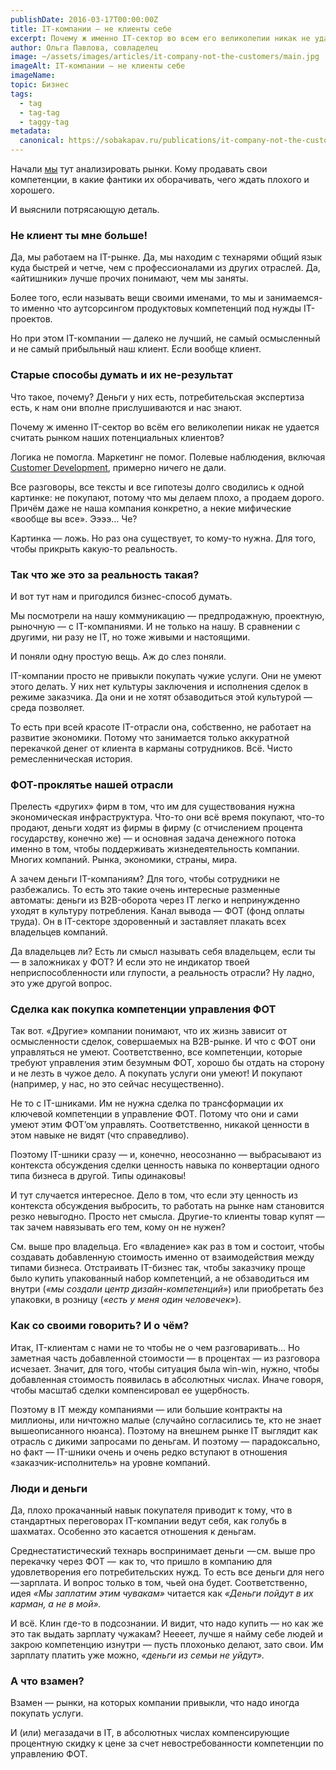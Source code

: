 ```yaml
---
publishDate: 2016-03-17T00:00:00Z
title: IT-компании — не клиенты себе
excerpt: Почему ж именно IT-сектор во всем его великолепии никак не удается считать рынком наших потенциальных клиентов?
author: Ольга Павлова, совладелец
image: ~/assets/images/articles/it-company-not-the-customers/main.jpg
imageAlt: IT-компании — не клиенты себе
imageName:    
topic: Бизнес
tags:
  - tag
  - tag-tag
  - taggy-tag
metadata:
  canonical: https://sobakapav.ru/publications/it-company-not-the-customers
---
```



Начали [мы](https://sobakapav.ru/) тут анализировать рынки. Кому продавать свои компетенции, в какие фантики их оборачивать, чего ждать плохого и хорошего.

И выяснили потрясающую деталь.

### Не клиент ты мне больше!

Да, мы работаем на IT-рынке. Да, мы находим с технарями общий язык куда быстрей и четче, чем с профессионалами из других отраслей. Да, «айтишники» лучше прочих понимают, чем мы заняты.

Более того, если называть вещи своими именами, то мы и занимаемся-то именно что аутсорсингом продуктовых компетенций под нужды IT-проектов.

Но при этом IT-компании — далеко не лучший, не самый осмысленный и не самый прибыльный наш клиент. Если вообще клиент.

### Старые способы думать и их не-результат

Что такое, почему? Деньги у них есть, потребительская экспертиза есть, к нам они вполне прислушиваются и нас знают.

Почему ж именно IT-сектор во всём его великолепии никак не удается считать рынком наших потенциальных клиентов?

Логика не помогла. Маркетинг не помог. Полевые наблюдения, включая [Customer Development](https://ru.wikipedia.org/wiki/%D0%A0%D0%B0%D0%B7%D0%B2%D0%B8%D1%82%D0%B8%D0%B5_%D0%BA%D0%BB%D0%B8%D0%B5%D0%BD%D1%82%D0%B0), примерно ничего не дали.

Все разговоры, все тексты и все гипотезы долго сводились к одной картинке: не покупают, потому что мы делаем плохо, а продаем дорого. Причём даже не наша компания конкретно, а некие мифические «вообще вы все». Ээээ… Че?

Картинка — ложь. Но раз она существует, то кому-то нужна. Для того, чтобы прикрыть какую-то реальность.

### Так что же это за реальность такая?

И вот тут нам и пригодился бизнес-способ думать.

Мы посмотрели на нашу коммуникацию — предпродажную, проектную, рыночную — с IT-компаниями. И не только на нашу. В сравнении с другими, ни разу не IT, но тоже живыми и настоящими.

И поняли одну простую вещь. Аж до слез поняли.

IT-компании просто не привыкли покупать чужие услуги. Они не умеют этого делать. У них нет культуры заключения и исполнения сделок в режиме заказчика. Да они и не хотят обзаводиться этой культурой — среда позволяет.

То есть при всей красоте IT-отрасли она, собственно, не работает на развитие экономики. Потому что занимается только аккуратной перекачкой денег от клиента в карманы сотрудников. Всё. Чисто ремесленническая история.

### ФОТ-проклятье нашей отрасли

Прелесть «других» фирм в том, что им для существования нужна экономическая инфраструктура. Что-то они всё время покупают, что-то продают, деньги ходят из фирмы в фирму (с отчислением процента государству, конечно же) — и основная задача денежного потока именно в том, чтобы поддерживать жизнедеятельность компании. Многих компаний. Рынка, экономики, страны, мира.

А зачем деньги IT-компаниям? Для того, чтобы сотрудники не разбежались. То есть это такие очень интересные разменные автоматы: деньги из B2B-оборота через IT легко и непринужденно уходят в культуру потребления. Канал вывода — ФОТ (фонд оплаты труда). Он в IT-секторе здоровенный и заставляет плакать всех владельцев компаний.

Да владельцев ли? Есть ли смысл называть себя владельцем, если ты — в заложниках у ФОТ? И если это не индикатор твоей неприспособленности или глупости, а реальность отрасли? Ну ладно, это уже другой вопрос.

### Сделка как покупка компетенции управления ФОТ

Так вот. «Другие» компании понимают, что их жизнь зависит от осмысленности сделок, совершаемых на B2B-рынке. И что с ФОТ они управляться не умеют. Соответственно, все компетенции, которые требуют управления этим безумным ФОТ, хорошо бы отдать на сторону и не лезть в чужое дело. А покупать услуги они умеют! И покупают (например, у нас, но это сейчас несущественно).

Не то с IT-шниками. Им не нужна сделка по трансформации их ключевой компетенции в управление ФОТ. Потому что они и сами умеют этим ФОТ’ом управлять. Соответственно, никакой ценности в этом навыке не видят (что справедливо).

Поэтому IT-шники сразу — и, конечно, неосознанно — выбрасывают из контекста обсуждения сделки ценность навыка по конвертации одного типа бизнеса в другой. Типы одинаковы!

И тут случается интересное. Дело в том, что если эту ценность из контекста обсуждения выбросить, то работать на рынке нам становится резко невыгодно. Просто нет смысла. Другие-то клиенты товар купят — так зачем навязывать его тем, кому он не нужен?

См. выше про владельца. Его «владение» как раз в том и состоит, чтобы создавать добавленную стоимость именно от взаимодействия между типами бизнеса. Отстраивать IT-бизнес так, чтобы заказчику проще было купить упакованный набор компетенций, а не обзаводиться им внутри (_«мы создали центр дизайн-компетенций»_) или приобретать без упаковки, в розницу (_«есть у меня один человечек»_).

### Как со своими говорить? И о чём?

Итак, IT-клиентам с нами не то чтобы не о чем разговаривать… Но заметная часть добавленной стоимости — в процентах — из разговора исчезает. Значит, для того, чтобы ситуация была win-win, нужно, чтобы добавленная стоимость появилась в абсолютных числах. Иначе говоря, чтобы масштаб сделки компенсировал ее ущербность.

Поэтому в IT между компаниями — или большие контракты на миллионы, или ничтожно малые (случайно согласились те, кто не знает вышеописанного нюанса). Поэтому на внешнем рынке IT выглядит как отрасль с дикими запросами по деньгам. И поэтому — парадоксально, но факт — IT-шники очень и очень редко вступают в отношения «заказчик-исполнитель» на уровне компаний.

### Люди и деньги

Да, плохо прокачанный навык покупателя приводит к тому, что в стандартных переговорах IT-компании ведут себя, как голубь в шахматах. Особенно это касается отношения к деньгам.

Среднестатистический технарь воспринимает деньги  — см. выше про перекачку через ФОТ —  как то, что пришло в компанию для удовлетворения его потребительских нужд. То есть все деньги для него — зарплата. И вопрос только в том, чьей она будет. Соответственно, идея _«Мы заплатим этим чувакам»_ читается как _«Деньги пойдут в их карман, а не в мой»._

И всё. Клин где-то в подсознании. И видит, что надо купить — но как же это так выдать зарплату чужакам? Неееет, лучше я найму себе людей и закрою компетенцию изнутри — пусть плохонько делают, зато свои. Им зарплату платить уже можно, _«деньги из семьи не уйдут»._

### А что взамен?

Взамен — рынки, на которых компании привыкли, что надо иногда покупать услуги.

И (или) мегазадачи в IT, в абсолютных числах компенсирующие процентную скидку к цене за счет невостребованности компетенции по управлению ФОТ.
